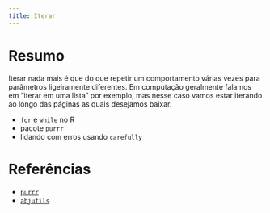 ```yaml
---
title: Iterar
---
```


# Resumo

Iterar nada mais é que do que repetir um comportamento várias vezes para parâmetros ligeiramente diferentes. Em computação geralmente falamos em "iterar em uma lista" por exemplo, mas nesse caso vamos estar iterando ao longo das páginas as quais desejamos baixar.

* `for` e `while` no R
* pacote `purrr`
* lidando com erros usando `carefully`

# Referências

* [`purrr`](https://purrr.tidyverse.org)
* [`abjutils`](https://github.com/abjur/abjutils)
